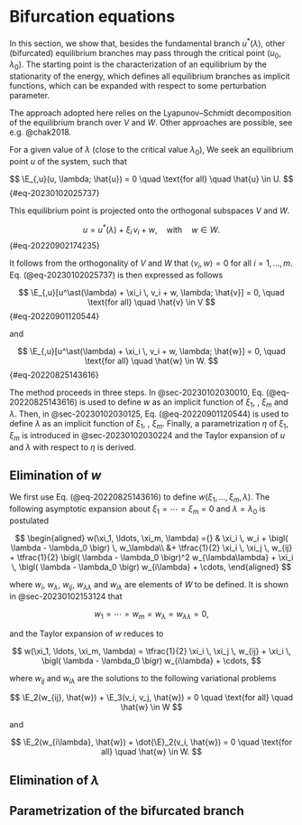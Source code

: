 # Bifurcation equations

$$
\newcommand{\E}{\mathcal{E}}
$$

In this section, we show that, besides the fundamental branch $u^\ast(\lambda)$, other (bifurcated) equilibrium branches
may pass through the critical point $(u_0, \lambda_0)$. The starting point is the characterization of an equilibrium by
the stationarity of the energy, which defines all equilibrium branches as implicit functions, which can be expanded with
respect to some perturbation parameter.

The approach adopted here relies on the Lyapunov--Schmidt decomposition of the equilibrium branch over $V$ and
$W$. Other approaches are possible, see e.g. @chak2018.

For a given value of $\lambda$ (close to the critical value $\lambda_0$), We seek an equilibrium point $u$ of the
system, such that

$$
\E_{,u}(u, \lambda; \hat{u}) = 0 \quad \text{for all} \quad \hat{u} \in U.
$$ {#eq-20230102025737}

This equilibrium point is projected onto the orthogonal subspaces $V$ and $W$.

$$
u = u^\ast(\lambda) + \xi_i \, v_i + w, \quad \text{with} \quad w \in W.
$$ {#eq-20220902174235}

It follows from the orthogonality of $V$ and $W$ that $\langle v_i, w \rangle = 0$ for all $i=1, \ldots,
m$. Eq. (@eq-20230102025737) is then expressed as follows

$$
\E_{,u}[u^\ast(\lambda) + \xi_i \, v_i + w, \lambda; \hat{v}] = 0, \quad \text{for all} \quad \hat{v} \in V
$$ {#eq-20220901120544}

and

$$
\E_{,u}[u^\ast(\lambda) + \xi_i \, v_i + w, \lambda; \hat{w}] = 0, \quad \text{for all} \quad \hat{w} \in W.
$$ {#eq-20220825143616}

The method proceeds in three steps. In @sec-20230102030010, Eq. (@eq-20220825143616) is used to define $w$ as an
implicit function of $\xi_1$, \dots, $\xi_m$ and $\lambda$. Then, in @sec-20230102030125, Eq. (@eq-20220901120544) is
used to define $\lambda$ as an implicit function of $\xi_1$, \dots, $\xi_m$. Finally, a parametrization $\eta$ of
$\xi_1$, \dots $\xi_m$ is introduced in @sec-20230102030224 and the Taylor expansion of $u$ and $\lambda$ with respect
to $\eta$ is derived.

## Elimination of $w$ {#sec-20230102030010}

We first use Eq. (@eq-20220825143616) to define $w(\xi_1, \ldots, \xi_m, \lambda)$. The following asymptotic expansion
about $\xi_1 = \cdots = \xi_m = 0$ and $\lambda = \lambda_0$ is postulated

$$
\begin{aligned}
w(\xi_1, \ldots, \xi_m, \lambda) ={} & \xi_i \, w_i + \bigl( \lambda - \lambda_0 \bigr) \, w_\lambda\\
&+ \tfrac{1}{2} \xi_i \, \xi_j \, w_{ij} + \tfrac{1}{2} \bigl( \lambda - \lambda_0 \bigr)^2 w_{\lambda\lambda} + \xi_i \, \bigl( \lambda - \lambda_0 \bigr) w_{i\lambda} + \cdots,
\end{aligned}
$$

where $w_i$, $w_\lambda$, $w_{ij}$, $w_{\lambda\lambda}$ and $w_{i\lambda}$ are elements of $W$ to be defined. It is shown in @sec-20230102153124 that

$$
w_1 = \cdots = w_m = w_\lambda = w_{\lambda\lambda} = 0,
$$

and the Taylor expansion of $w$ reduces to

$$
w(\xi_1, \ldots, \xi_m, \lambda) = \tfrac{1}{2} \xi_i \, \xi_j \, w_{ij} + \xi_i \, \bigl( \lambda - \lambda_0 \bigr) w_{i\lambda} + \cdots,
$$

where $w_{ij}$ and $w_{i\lambda}$ are the solutions to the following variational problems

$$
\E_2(w_{ij}, \hat{w}) + \E_3(v_i, v_j, \hat{w}) = 0 \quad \text{for all} \quad \hat{w} \in W
$$

and

$$
\E_2(w_{i\lambda}, \hat{w}) + \dot{\E}_2(v_i, \hat{w}) = 0 \quad \text{for all} \quad \hat{w} \in W.
$$

## Elimination of $\lambda$ {#sec-20230102030125}

## Parametrization of the bifurcated branch {#sec-20230102030224}
